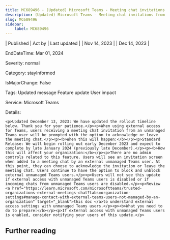 ```yaml
---
title: MC689496 - (Updated) Microsoft Teams - Meeting chat invitations from unmanaged users
description: (Updated) Microsoft Teams - Meeting chat invitations from unmanaged users
slug: MC689496
sidebar:
    label: MC689496
---
```



| Published | Act by | Last updated |
| Nov 14, 2023 |  | Dec 14, 2023 |

EndDateTime: Mar 01, 2024

Severity: normal

Category: stayInformed

IsMajorChange: False

Tags: Updated message Feature update User impact

Service: Microsoft Teams

Details: 

```
<p>Updated December 13, 2023: We have updated the rollout timeline below. Thank you for your patience.</p><p>When using external access for Teams, users receiving a meeting chat invitation from an unmanaged Teams user will be prompted with the option to acknowledge or leave the meeting chat.</p><p><b>When this will happen:</b></p><p>Standard Release: We will begin rolling out early December 2023 and expect to complete by late January 2024 (previously late December).</p><p><b>How this will affect your organization:</b></p><p>There are no admin controls related to this feature. Users will see an invitation screen when added to a meeting chat by an external unmanaged Teams user. At this point, they can choose to acknowledge the invitation or leave the meeting chat. Users continue to have the option to block and unblock external unmanaged Teams users.</p><p>Users will not see this update if external access with unmanaged Teams users is disabled or if incoming chats from unmanaged Teams users are disabled.</p><p>Review <a href="https://learn.microsoft.com/microsoftteams/trusted-organizations-external-meetings-chat?tabs=organization-settings#manage-contact-with-external-teams-users-not-managed-by-an-organization" target="_blank">this doc </a>to understand external access settings with unmanaged Teams users.</p><p><b>What you need to do to prepare:</b></p><p>If external access with unmanaged Teams users is enabled, consider notifying your users of this update.</p>
```

## Further reading
